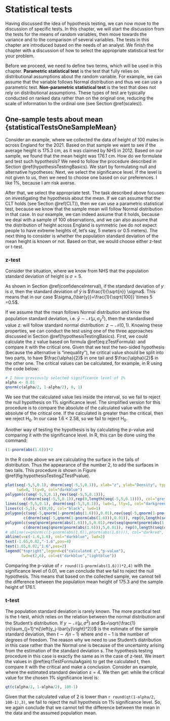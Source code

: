 # Statistical tests {#statisticalTests}
Having discussed the idea of hypothesis testing, we can now move to the discussion of specific tests. In this chapter, we will start the discussion from the tests for the means of random variables, then move towards the variance and to the comparison of several variables. The tests in this chapter are introduced based on the needs of an analyst. We finish the chapter with a discussion of how to select the appropriate statistical test for your problem.

Before we proceed, we need to define two terms, which will be used in this chapter. **Parametric statistical test** is the test that fully relies on distributional assumptions about the random variable. For example, we can assume that the variable follows Normal distribution and thus we can use a parametric test. **Non-parametric statistical test** is the test that does not rely on distributional assumptions. These types of test are typically conducted on ranked data rather than on the original one, reducing the scale of information to the ordinal one (see Section \@ref(scales)).


## One-sample tests about mean {statisticalTestsOneSampleMean}
Consider an example, where we collected the data of height of 100 males in across England for the 2021. Based on that sample we want to see if the average height is 175.3 cm, as it was claimed by NHS in 2012. Based on our sample, we found that the mean height was 176.1 cm. How do we formulate and test such hypothesis? We need to follow the procedure described in Section \@ref(hypothesisTestingBasics). We start by formulating null and alternative hypotheses:
\begin{equation*}
    \mathrm{H}_0: \mu = 175.3, \mathrm{H}_1: \mu \neq 175.3 .
\end{equation*}
Next, we select the significance level. If the level is not given to us, then we need to choose one based on our preferences. I like 1%, because I am risk averse.

After that, we select the appropriate test. The task described above focuses on investigating the hypothesis about the mean. If we can assume that the CLT holds (see Section \@ref(CLT)), then we can use a parametric statistical test, because we know that the sample mean will follow Normal distribution in that case. In our example, we can indeed assume that it holds, because we deal with a sample of 100 observations, and we can also assume that the distribution of height across England is symmetric (we do not expect people to have extreme heights of, let's say, 5 meters or 0.5 meters). The next thing to consider is whether the population standard deviation of the mean height is known or not. Based on that, we would choose either z-test or t-test.


### z-test {#statisticalTestsOneSampleMeanZ}
Consider the situation, where we know from NHS that the population standard deviation of height is $\sigma=5$.

::: remark
As shown in Section \@ref(confidenceInterval), if the standard deviation of $y$ is $\sigma$, then the standard deviation of $\bar{y}$ is $\frac{1}{\sqrt{n}} \sigma$. This means that in our case $\sigma_{\bar{y}}=\frac{1}{\sqrt{100}} \times 5 =0.5$.
:::

If we assume that the mean follows Normal distribution and know the population standard deviation, i.e. $\bar{y} \sim \mathcal{N}\left(\mu, \sigma^2_{\bar{y}}\right)$, then the standardised value z:
\begin{equation}
    z = \frac{\bar{y}-\mu}{\sigma_{\bar{y}}} .
    (\#eq:zTestFormula)
\end{equation}
will follow standard normal distribution: $z \sim \mathcal{N}\left(0, 1\right)$. Knowing these properties, we can conduct the test using one of the three approaches discussed in Section \@ref(hypothesisTestingBasics). First, we could calculate the z value based on formula \@ref(eq:zTestFormula):
\begin{equation*}
    z = \frac{176.1 -175.3}{0.5} = 1.6 
\end{equation*}
and compare it with the critical one. Given that we test the two-sided hypothesis (because the alternative is "inequality"), he critical value should be split into two parts, to have $\frac{\alpha}{2}$ in one tail and $\frac{\alpha}{2}$ in the other one. The critical values can be calculated, for example, in R using the code below:

```r
# I have previously selected significance level of 1%
alpha <- 0.01
qnorm(c(alpha/2, 1-alpha/2), 0, 1)
```

We see that the calculated value lies inside the interval, so we fail to reject the null hypothesis on 1% significance level. The simplified version for this procedure is to compare the absolute of the calculated value with the absolute of the critical one. If the calculated is greater than the critical, then we reject H$_0$. In our case 1.6 < 2.58, so we fail to reject H$_0$.

Another way of testing the hypothesis is by calculating the p-value and comparing it with the significance level. In R, this can be done using the command:

```r
(1-pnorm(abs(1.6)))*2
```

In the R code above we are calculating the surface in the tails of distribution. Thus the appearance of the number 2, to add the surfaces in two tails. This procedure is shown in Figure \@ref(fig:hypothesisTestingZTestPvalue).

```r
plot(seq(-5,5,0.1), dnorm(seq(-5,5,0.1)), xlab="z", ylab="Density", type="l",
     lwd=0, lty=0, col="darkblue")
polygon(c(seq(-5,5,0.1),rev(seq(-5,5,0.1))),
        c(dnorm(seq(-5,5,0.1)),rep(0,length(seq(-5,5,0.1)))), col="grey95", lty=0)
lines(seq(-5,5,0.1), dnorm(seq(-5,5,0.1)), lwd=1, lty=1, col="darkgreen")
lines(c(-5,5), c(0,0), col="black", lwd=1)
polygon(c(seq(-5,qnorm(1-pnorm(abs(1.6))),0.01),rev(seq(-5,qnorm(1-pnorm(abs(1.6))),0.01))),
        c(dnorm(seq(-5,qnorm(1-pnorm(abs(1.6))),0.01)), rep(0,length(seq(-5,qnorm(1-pnorm(abs(1.6))),0.01)))), col="lightblue")
polygon(c(seq(qnorm(pnorm(abs(1.6))),5,0.01),rev(seq(qnorm(pnorm(abs(1.6))),5,0.01))),
        c(dnorm(seq(qnorm(pnorm(abs(1.6))),5,0.01)), rep(0,length(seq(qnorm(pnorm(abs(1.6))),5,0.01)))), col="lightblue")
# abline(v=qnorm(c(1-pnorm(abs(1.6)),pnorm(abs(1.6)))), col="darkred", lwd=2)
abline(v=c(-1.6,1.6), col="darkblue", lwd=2)
text(-1.65,0.02,"-1.6",pos=4)
text(1.65,0.02,"1.6",pos=2)
legend("topright",legend=c("calculated z","p-value"),
       lwd=c(2,6), col=c("darkblue","lightblue"))
```

Comparing the p-value of `r round((1-pnorm(abs(1.6)))*2,4)` with the significance level of 0.01, we can conclude that we fail to reject the null hypothesis. This means that based on the collected sample, we cannot tell the difference between the population mean height of 175.3 and the sample height of 176.1.


### t-test {#statisticalTestsOneSampleMeanT}
The population standard deviation is rarely known. The more practical test is the t-test, which relies on the relation between the normal distribution and the Student's distribution. If $y \sim \mathcal{N}(\mu ,\sigma^2)$ and $s=\sqrt{\frac{1}{n}\sum_{j=1}^n{\left(y_j-\bar{y}\right)^2}}$ is the estimate of the sample standard deviation, then $t \sim \mathcal{t}(n-1)$ where
\begin{equation}
    t = \frac{\bar{y}-\mu}{s_{\bar{y}}} 
    (\#eq:tTestFormulaAgain)
\end{equation}
and $n-1$ is the number of degrees of freedom. The reason why we need to use Student's distribution in this case rather than the Normal one is because of the uncertainty arising from the estimation of the standard deviation $s$. The hypothesis testing procedure in this case is exactly the same as in the case of z-test. We insert the values in \@ref(eq:tTestFormulaAgain) to get the calculated t, then compare it with the critical and make a conclusion. Consider an example, where the estimated standard deviation $s=4$. We then get:
\begin{equation*}
    t = \frac{176.1-175.3}{0.4} = 2 ,
\end{equation*}
while the critical value for the chosen 1% significance level is:

```r
qt(c(alpha/2, 1-alpha/2), 100-1)
```

Given that the calculated value of 2 is lower than `r round(qt(1-alpha/2, 100-1),3)`, we fail to reject the null hypothesis on 1% significance level. So, we again conclude that we cannot tell the difference between the mean in the data and the assumed population mean.



<!-- ### One-sided wilcoxon -->


<!-- ## Tests about a variance -->
<!-- ### chisq -->

<!-- ## Two-sample tests for mean -->
<!-- ### t-test -->
<!-- ### Wilcoxon -->
<!-- ### Mann-Whitney -->

<!-- ## Two-sample test for variance -->
<!-- ### F-test -->
<!-- ### Conover squared ranks test -->

<!-- ## Multiple sample tests -->
<!-- ### F-test -->
<!-- ### Kruskal-Wallis -->
<!-- ### Friedman -->
<!-- ### Nemenyi / MCB -->


<!-- The group of tests united by the term "Parametric statistical tests" includes those of them that have some distributional assumptions and typically rely on moments of distributions. These tests are typically more powerful than their non-parametrical counterparts, because they rely on more assumptions. In this Section we discuss the most popular tests that are used in practice. -->


<!-- ## Selecting appropriate statistical test {#statisticalTestsSelection} -->

